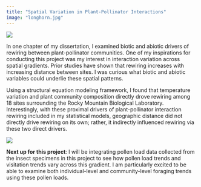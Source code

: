 ```yaml
---
title: "Spatial Variation in Plant-Pollinator Interactions"
image: "longhorn.jpg"
---
```


![](longhorn.jpg)

In one chapter of my dissertation, I examined biotic and abiotic drivers of rewiring between plant-pollinator communities. One of my inspirations for conducting this project was my interest in interaction variation across spatial gradients. Prior studies have shown that rewiring increases with increasing distance between sites. I was curious what biotic and abiotic variables could underlie these spatial patterns.

Using a structural equation modeling framework, I found that temperature variation and plant community composition directly drove rewiring among 18 sites surrounding the Rocky Mountain Biological Laboratory. Interestingly, with these proximal drivers of plant-pollinator interaction rewiring included in my statistical models, geographic distance did not directly drive rewiring on its own; rather, it indirectly influenced rewiring via these two direct drivers.

![](SEM.jpg)

**Next up for this project**: I will be integrating pollen load data collected from the insect specimens in this project to see how pollen load trends and visitation trends vary across this gradient. I am particularly excited to be able to examine both individual-level and community-level foraging trends using these pollen loads.